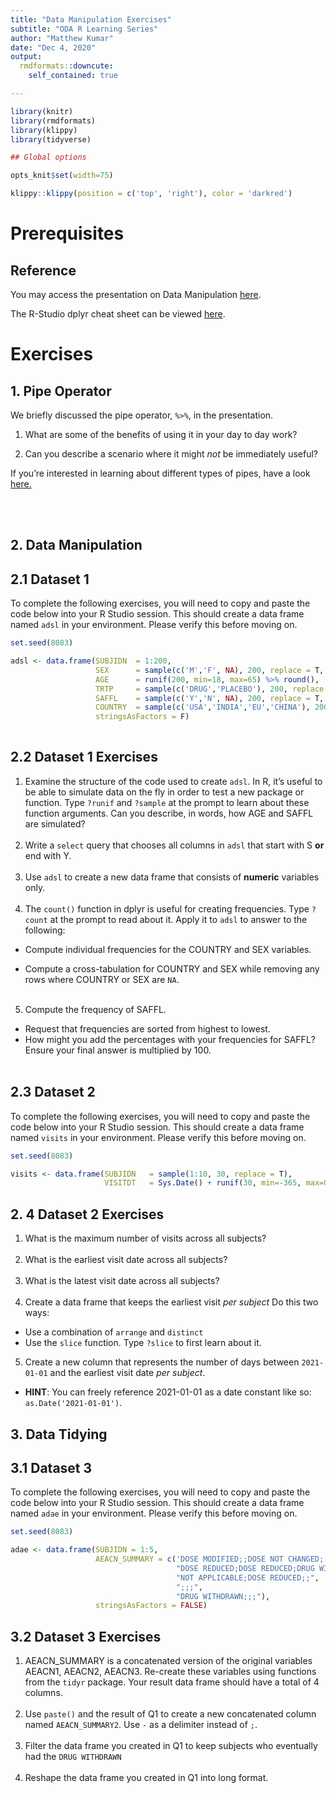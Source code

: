 ```yaml
---
title: "Data Manipulation Exercises"
subtitle: "ODA R Learning Series"
author: "Matthew Kumar"
date: "Dec 4, 2020"
output:
  rmdformats::downcute:
    self_contained: true

---
```



```r
library(knitr)
library(rmdformats)
library(klippy)
library(tidyverse)

## Global options

opts_knit$set(width=75)
```
```r
klippy::klippy(position = c('top', 'right'), color = 'darkred')
```

# Prerequisites

## Reference

You may access the presentation on Data Manipulation [here](https://r4oda.netlify.app/). 

The R-Studio dplyr cheat sheet can be viewed [here](https://github.com/rstudio/cheatsheets/raw/master/data-transformation.pdf). 


# Exercises

## 1. Pipe Operator

We briefly discussed the pipe operator, `%>%`,  in the presentation. 

1. What are some of the benefits of using it in your day to day work? 

2. Can you describe a scenario where it might *not* be immediately useful?

If you're interested in learning about different types of pipes, have a look [here.](https://cran.r-project.org/web/packages/magrittr/vignettes/magrittr.html)

<br>
<br>

## 2. Data Manipulation

## 2.1 Dataset 1

To complete the following exercises, you will need to copy and paste the code below into your R Studio session. This should create a data frame named `adsl` in your environment. Please verify this before moving on.

```r
set.seed(8083)

adsl <- data.frame(SUBJIDN  = 1:200,
                   SEX      = sample(c('M','F', NA), 200, replace = T, prob = c(.8,.15,.05)),
                   AGE      = runif(200, min=18, max=65) %>% round(),
                   TRTP     = sample(c('DRUG','PLACEBO'), 200, replace = T),
                   SAFFL    = sample(c('Y','N', NA), 200, replace = T, prob = c(.9,.07,.03)),
                   COUNTRY  = sample(c('USA','INDIA','EU','CHINA'), 200, replace = T),
                   stringsAsFactors = F)
                   
```

## 2.2 Dataset 1 Exercises

1. Examine the structure of the code used to create `adsl`. In R, it's useful to be able to simulate data on the fly in order to test a new package or function. Type `?runif` and `?sample` at the prompt to learn about these function arguments. Can you describe, in words, how AGE and SAFFL are simulated?
<br>
<br>
2. Write a `select` query that chooses all columns in `adsl` that start with S **or** end with Y.
<br>
<br>
3. Use `adsl` to create a new data frame that consists of **numeric** variables only.
<br>
<br>
4. The `count()` function in dplyr is useful for creating frequencies. Type `?count` at the prompt to read about it. Apply it to `adsl` to answer to the following:

- Compute individual frequencies for the COUNTRY and SEX variables.

- Compute a cross-tabulation for COUNTRY and SEX while removing any rows where COUNTRY or SEX are `NA`. 
<br>
<br>
5. Compute the frequency of SAFFL.
- Request that frequencies are sorted from highest to lowest.
<br>
- How might you add the percentages with your frequencies for SAFFL? Ensure your final answer is multiplied by 100.
<br> 
<br>

## 2.3 Dataset 2 

To complete the following exercises, you will need to copy and paste the code below into your R Studio session. This should create a data frame named `visits` in your environment. Please verify this before moving on.

```r
set.seed(8083)

visits <- data.frame(SUBJIDN   = sample(1:10, 30, replace = T),
                     VISITDT   = Sys.Date() + runif(30, min=-365, max=0))

```

## 2. 4 Dataset 2 Exercises

1. What is the maximum number of visits across all subjects?
<br>
<br>
2. What is the earliest visit date across all subjects?
<br>
<br>
3. What is the latest visit date across all subjects?
<br>
<br>
4. Create a data frame that keeps the earliest visit *per subject* Do this two ways:
<br>
- Use a combination of `arrange` and `distinct`
<br>
- Use the `slice` function. Type `?slice` to first learn about it.
<br>
5. Create a new column that represents the number of days between `2021-01-01` and the earliest visit date *per subject*.
- **HINT**: You can freely reference 2021-01-01 as a date constant like so: `as.Date('2021-01-01')`. 

## 3. Data Tidying

## 3.1 Dataset 3

To complete the following exercises, you will need to copy and paste the code below into your R Studio session. This should create a data frame named `adae` in your environment. Please verify this before moving on.

```r
set.seed(8083)

adae <- data.frame(SUBJIDN = 1:5,
                   AEACN_SUMMARY = c('DOSE MODIFIED;;DOSE NOT CHANGED;',
                                     "DOSE REDUCED;DOSE REDUCED;DRUG WITHDRAWN;",
                                     "NOT APPLICABLE;DOSE REDUCED;;",
                                     ";;;",
                                     "DRUG WITHDRAWN;;;"),
                   stringsAsFactors = FALSE)
```

## 3.2 Dataset 3 Exercises
1. AEACN_SUMMARY is a concatenated version of the original variables AEACN1, AEACN2, AEACN3. Re-create these variables using functions from the `tidyr` package. Your result data frame should have a total of 4 columns.
<br>
<br>
2. Use `paste()` and the result of Q1 to create a new concatenated column named `AEACN_SUMMARY2`. Use `-` as a delimiter instead of `;`.
<br>
<br>
3. Filter the data frame you created in Q1 to keep subjects who eventually had the `DRUG WITHDRAWN` 
<br>
<br>
4. Reshape the data frame you created in Q1 into long format.

